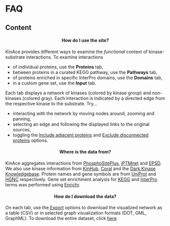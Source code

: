# FAQ
## Content {data-width=50}
#### {.opening-page-text data-height=250}

<h4 style="text-align: center;">How do I use the site?</h4>
KinAce provides different ways to examine the <i>functional</i> context of kinase-substrate interactions. To examine interactions

* of individual proteins, use the <b>Proteins</b> tab,
* between proteins in a curated KEGG pathway, use the <b>Pathways</b> tab,
* of proteins enriched in specific InterPro domains, use the <b>Domains</b> tab,
* in a custom gene set, use the <b>Input</b> tab.

Each tab displays a network of kinases (colored by kinase group) and non-kinases (colored gray). Each interaction is indicated by a directed edge from the respective kinase to the substrate. Try...

* interacting with the network by moving nodes around, zooming and panning,
* selecting an edge and following the displayed links to the original sources,
* toggling the <u>Include adjacent proteins</u> and <u>Exclude disconnected proteins</u> options.

<h4 style="text-align: center;">Where is the data from?</h4>
KinAce aggregates interactions from [PhosphoSitePlus](https://www.phosphosite.org/), [iPTMnet](https://research.bioinformatics.udel.edu/iptmnet/) and [EPSD](https://epsd.biocuckoo.cn/). We also use kinase information from [KinHub](http://kinhub.org/), [Coral](http://phanstiel-lab.med.unc.edu/CORAL/) and the [Dark Kinase Knowledgebase](https://darkkinome.org/). Protein names and gene symbols are from [UniProt](https://www.uniprot.org/uniprotkb?query=human&facets=reviewed%3Atrue%2Cmodel_organism%3A9606) and [HGNC](https://www.genenames.org/) respectively. Gene set enrichment analysis for [KEGG](https://www.genome.jp/kegg/pathway.html) and [InterPro](https://www.ebi.ac.uk/interpro/) terms was performed using [Enrichr](https://maayanlab.cloud/Enrichr/).
<br>

<h4 style="text-align: center;">How do I download the data?</h4>
On each tab, use the <u>Export</u> options to download the visualized network as a table (CSV) or in selected graph visualization formats (DOT, GML, GraphML). To download the entire dataset, click <a href="./data/2023-10-30-kinace-dataset.zip" download>here</a>.
